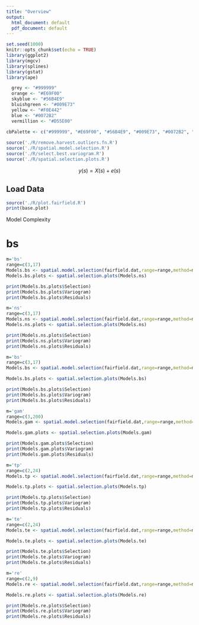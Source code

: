 ```yaml
---
title: "Overview"
output:
  html_document: default
  pdf_document: default
---
```


```r

set.seed(1000)
knitr::opts_chunk$set(echo = TRUE)
library(ggplot2)
library(mgcv)
library(splines)
library(gstat)
library(ape)

  grey <- "#999999"
  orange <- "#E69F00"
  skyblue <- "#56B4E9"
  bluishgreen <- "#009E73"
  yellow <- "#F0E442"
  blue <- "#0072B2"
  vermillion <- "#D55E00"
  
cbPalette <- c("#999999", "#E69F00", "#56B4E9", "#009E73", "#0072B2", "#D55E00", "#F0E442","#CC79A7","#000000","#734f80", "#2b5a74", "#004f39", "#787221", "#003959", "#6aaf00", "#663cd3")

source('./R/remove.harvest.outliers.fn.R')
source('./R/spatial.model.selection.R')
source('./R/select.best.variogram.R')
source('./R/spatial.selection.plots.R')
```


$$
y(s) = X(s) + e(s)
$$

## Load Data

```r
source('./R/plot.fairfield.R')
print(base.plot)
```

Model Complexity

# bs 

```r
m='bs'
range=c(3,17)
Models.bs <- spatial.model.selection(fairfield.dat,range=range,method=m)
Models.bs.plots <- spatial.selection.plots(Models.ns)

print(Models.bs.plots$Selection)
print(Models.bs.plots$Variogram)
print(Models.bs.plots$Residuals)
```


```r
m='ns'
range=c(3,17)
Models.ns <- spatial.model.selection(fairfield.dat,range=range,method=m)
Models.ns.plots <- spatial.selection.plots(Models.ns)
```

```r
print(Models.ns.plots$Selection)
print(Models.ns.plots$Variogram)
print(Models.ns.plots$Residuals)
```


```r
m='bs'
range=c(3,17)
Models.bs <- spatial.model.selection(fairfield.dat,range=range,method=m)

Models.bs.plots <- spatial.selection.plots(Models.bs)
```

```r
print(Models.bs.plots$Selection)
print(Models.bs.plots$Variogram)
print(Models.bs.plots$Residuals)
```


```r
m='gam'
range=c(3,200)
Models.gam <- spatial.model.selection(fairfield.dat,range=range,method=m)

Models.gam.plots <- spatial.selection.plots(Models.gam)
```

```r
print(Models.gam.plots$Selection)
print(Models.gam.plots$Variogram)
print(Models.gam.plots$Residuals)
```

```r
m='tp'
range=c(2,24)
Models.tp <- spatial.model.selection(fairfield.dat,range=range,method=m)

Models.tp.plots <- spatial.selection.plots(Models.tp)
```

```r
print(Models.tp.plots$Selection)
print(Models.tp.plots$Variogram)
print(Models.tp.plots$Residuals)
```


```r
m='te'
range=c(2,24)
Models.te <- spatial.model.selection(fairfield.dat,range=range,method=m)

Models.te.plots <- spatial.selection.plots(Models.te)
```

```r
print(Models.te.plots$Selection)
print(Models.te.plots$Variogram)
print(Models.te.plots$Residuals)
```


```r
m='re'
range=c(2,9)
Models.re <- spatial.model.selection(fairfield.dat,range=range,method=m)

Models.re.plots <- spatial.selection.plots(Models.re)
```

```r
print(Models.re.plots$Selection)
print(Models.re.plots$Variogram)
print(Models.re.plots$Residuals)
```


